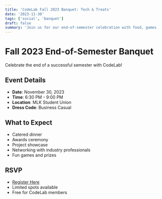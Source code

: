 ```yaml
---
title: 'CodeLab Fall 2023 Banquet: Tech & Treats'
date: '2023-11-30'
tags: ['social', 'banquet']
draft: false
summary: 'Join us for our end-of-semester celebration with food, games, and networking!'
---
```


# Fall 2023 End-of-Semester Banquet

Celebrate the end of a successful semester with CodeLab!

## Event Details

- **Date**: November 30, 2023
- **Time**: 6:30 PM - 9:00 PM
- **Location**: MLK Student Union
- **Dress Code**: Business Casual

## What to Expect

- Catered dinner
- Awards ceremony
- Project showcase
- Networking with industry professionals
- Fun games and prizes

## RSVP

- [Register Here](https://forms.google.com/example-link)
- Limited spots available
- Free for CodeLab members
